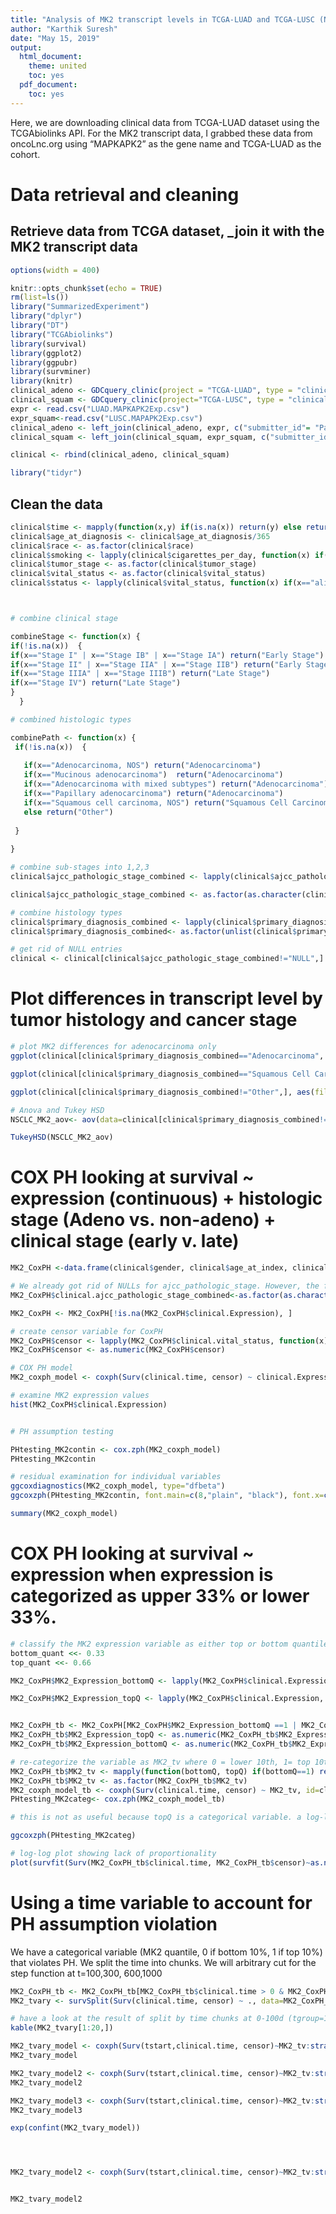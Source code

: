 ---
title: "Analysis of MK2 transcript levels in TCGA-LUAD and TCGA-LUSC (NSCLC) dataset"
author: "Karthik Suresh"
date: "May 15, 2019"
output:
  html_document:
    theme: united
    toc: yes
  pdf_document:
    toc: yes
---
Here, we are downloading clinical data from TCGA-LUAD dataset using the TCGAbiolinks API. For the MK2 transcript data, I grabbed these data from oncoLnc.org using "MAPKAPK2" as the gene name and TCGA-LUAD as the cohort. 

# Data retrieval and cleaning

## Retrieve data from TCGA dataset, _join it with the MK2 transcript data
```{r set-options, echo=FALSE, cache=FALSE}
options(width = 400)
```

```{r setup, include=TRUE}
knitr::opts_chunk$set(echo = TRUE)
rm(list=ls())
library("SummarizedExperiment")
library("dplyr")
library("DT")
library("TCGAbiolinks")
library(survival)
library(ggplot2)
library(ggpubr)
library(survminer)
library(knitr)
clinical_adeno <- GDCquery_clinic(project = "TCGA-LUAD", type = "clinical")
clinical_squam <- GDCquery_clinic(project="TCGA-LUSC", type = "clinical")
expr <- read.csv("LUAD.MAPKAPK2Exp.csv")
expr_squam<-read.csv("LUSC.MAPAPK2Exp.csv")
clinical_adeno <- left_join(clinical_adeno, expr, c("submitter_id"= "Patient"))
clinical_squam <- left_join(clinical_squam, expr_squam, c("submitter_id"="Patient"))

clinical <- rbind(clinical_adeno, clinical_squam)

library("tidyr")
```

## Clean the data

```{r}
clinical$time <- mapply(function(x,y) if(is.na(x)) return(y) else return(x), clinical$days_to_death, clinical$days_to_last_follow_up) 
clinical$age_at_diagnosis <- clinical$age_at_diagnosis/365
clinical$race <- as.factor(clinical$race)
clinical$smoking <- lapply(clinical$cigarettes_per_day, function(x) if(!is.na(x)) return(1) else return(0))
clinical$tumor_stage <- as.factor(clinical$tumor_stage)
clinical$vital_status <- as.factor(clinical$vital_status)
clinical$status <- lapply(clinical$vital_status, function(x) if(x=="alive") return(0) else return(1))



# combine clinical stage

combineStage <- function(x) {
if(!is.na(x))  {
if(x=="Stage I" | x=="Stage IB" | x=="Stage IA") return("Early Stage")
if(x=="Stage II" | x=="Stage IIA" | x=="Stage IIB") return("Early Stage")
if(x=="Stage IIIA" | x=="Stage IIIB") return("Late Stage")
if(x=="Stage IV") return("Late Stage")
}
  } 

# combined histologic types 

combinePath <- function(x) {
 if(!is.na(x))  {
   
   if(x=="Adenocarcinoma, NOS") return("Adenocarcinoma")
   if(x=="Mucinous adenocarcinoma")  return("Adenocarcinoma")
   if(x=="Adenocarcinoma with mixed subtypes") return("Adenocarcinoma")
   if(x=="Papillary adenocarcinoma") return("Adenocarcinoma")
   if(x=="Squamous cell carcinoma, NOS") return("Squamous Cell Carcinoma")
   else return("Other")
   
 }
  
}

# combine sub-stages into 1,2,3
clinical$ajcc_pathologic_stage_combined <- lapply(clinical$ajcc_pathologic_stage, combineStage)

clinical$ajcc_pathologic_stage_combined <- as.factor(as.character(clinical$ajcc_pathologic_stage_combined))

# combine histology types
clinical$primary_diagnosis_combined <- lapply(clinical$primary_diagnosis, combinePath)
clinical$primary_diagnosis_combined<- as.factor(unlist(clinical$primary_diagnosis_combined))

# get rid of NULL entries
clinical <- clinical[clinical$ajcc_pathologic_stage_combined!="NULL",]
```

# Plot differences in transcript level by tumor histology and cancer stage
```{r}
# plot MK2 differences for adenocarcinoma only
ggplot(clinical[clinical$primary_diagnosis_combined=="Adenocarcinoma", ], aes(x=ajcc_pathologic_stage_combined, y=Expression, ))+geom_boxplot()+geom_point(position=position_jitter())+stat_compare_means()+theme_bw()

ggplot(clinical[clinical$primary_diagnosis_combined=="Squamous Cell Carcinoma", ], aes(x=ajcc_pathologic_stage_combined, y=Expression, ))+geom_boxplot()+geom_point(position=position_jitter())+stat_compare_means()+theme_bw()

ggplot(clinical[clinical$primary_diagnosis_combined!="Other",], aes(fill=ajcc_pathologic_stage_combined, y=Expression, x=primary_diagnosis_combined))+geom_boxplot()+geom_point(position=position_jitterdodge())

# Anova and Tukey HSD
NSCLC_MK2_aov<- aov(data=clinical[clinical$primary_diagnosis_combined!="Other",], Expression~primary_diagnosis_combined + ajcc_pathologic_stage_combined+ajcc_pathologic_stage_combined*primary_diagnosis_combined)

TukeyHSD(NSCLC_MK2_aov)
```


# COX PH looking at survival ~ expression (continuous) + histologic stage (Adeno vs. non-adeno) + clinical stage (early v. late)

```{r}
MK2_CoxPH <-data.frame(clinical$gender, clinical$age_at_index, clinical$submitter_id, clinical$ajcc_pathologic_stage_combined, clinical$primary_diagnosis_combined, clinical$Expression, clinical$time, clinical$vital_status, clinical$age_at_diagnosis)

# We already got rid of NULLs for ajcc_pathologic_stage. However, the factor levels still list 3 levels - early, late and NULL. To re-level, convert to character, re-convert to factor, and now only 2 levels. 
MK2_CoxPH$clinical.ajcc_pathologic_stage_combined<-as.factor(as.character(MK2_CoxPH$clinical.ajcc_pathologic_stage_combined))

MK2_CoxPH <- MK2_CoxPH[!is.na(MK2_CoxPH$clinical.Expression), ]

# create censor variable for CoxPH
MK2_CoxPH$censor <- lapply(MK2_CoxPH$clinical.vital_status, function(x) if(x=="Alive") return(0) else return(1))
MK2_CoxPH$censor <- as.numeric(MK2_CoxPH$censor)

# COX PH model
MK2_coxph_model <- coxph(Surv(clinical.time, censor) ~ clinical.Expression+clinical.ajcc_pathologic_stage_combined+clinical.primary_diagnosis_combined+clinical.age_at_diagnosis, id=clinical.submitter_id, data=MK2_CoxPH)

# examine MK2 expression values 
hist(MK2_CoxPH$clinical.Expression)


# PH assumption testing

PHtesting_MK2contin <- cox.zph(MK2_coxph_model)
PHtesting_MK2contin

# residual examination for individual variables
ggcoxdiagnostics(MK2_coxph_model, type="dfbeta")
ggcoxzph(PHtesting_MK2contin, font.main=c(8,"plain", "black"), font.x=c(8, "plain", "black"), font.y=c(8, "plain", "black"), font.caption=c(8, "plain", "black"), font.tickslab=c(8, "plain", "black"))

summary(MK2_coxph_model)
```

# COX PH looking at survival ~ expression when expression is categorized as upper 33% or lower 33%. 

```{r}
# classify the MK2 expression variable as either top or bottom quantile, based on quantile definitions
bottom_quant <<- 0.33
top_quant <<- 0.66

MK2_CoxPH$MK2_Expression_bottomQ <- lapply(MK2_CoxPH$clinical.Expression, function (x) if(x < quantile(MK2_CoxPH$clinical.Expression, bottom_quant))  return(1) else return(0))

MK2_CoxPH$MK2_Expression_topQ <- lapply(MK2_CoxPH$clinical.Expression, function (x) if(x > quantile(MK2_CoxPH$clinical.Expression, top_quant))  return(1) else return(0))


MK2_CoxPH_tb <- MK2_CoxPH[MK2_CoxPH$MK2_Expression_bottomQ ==1 | MK2_CoxPH$MK2_Expression_topQ==1,]
MK2_CoxPH_tb$MK2_Expression_topQ <- as.numeric(MK2_CoxPH_tb$MK2_Expression_topQ)
MK2_CoxPH_tb$MK2_Expression_bottomQ <- as.numeric(MK2_CoxPH_tb$MK2_Expression_bottomQ)

# re-categorize the variable as MK2_tv where 0 = lower 10th, 1= top 10th
MK2_CoxPH_tb$MK2_tv <- mapply(function(bottomQ, topQ) if(bottomQ==1) return("Low") else return("High"), MK2_CoxPH_tb$MK2_Expression_bottomQ, MK2_CoxPH_tb$MK2_Expression_topQ)
MK2_CoxPH_tb$MK2_tv <- as.factor(MK2_CoxPH_tb$MK2_tv)
MK2_coxph_model_tb <- coxph(Surv(clinical.time, censor) ~ MK2_tv, id=clinical.submitter_id, data=MK2_CoxPH_tb)
PHtesting_MK2categ<- cox.zph(MK2_coxph_model_tb)

# this is not as useful because topQ is a categorical variable. a log-log plot will be more useful

ggcoxzph(PHtesting_MK2categ)

# log-log plot showing lack of proportionality
plot(survfit(Surv(MK2_CoxPH_tb$clinical.time, MK2_CoxPH_tb$censor)~as.numeric(MK2_CoxPH_tb$MK2_tv)), fun="cloglog", xlab="log(t)", ylab="log(-log(Survival))") 
```

# Using a time variable to account for PH assumption violation

We have a categorical variable (MK2 quantile, 0 if bottom 10%, 1 if top 10%) that violates PH. We split the time into chunks. We will arbitrary cut for the step function at t=100,300, 600,1000

```{r}
MK2_CoxPH_tb <- MK2_CoxPH_tb[MK2_CoxPH_tb$clinical.time > 0 & MK2_CoxPH_tb$clinical.primary_diagnosis_combined!="Other",]
MK2_tvary <- survSplit(Surv(clinical.time, censor) ~ ., data=MK2_CoxPH_tb, cut=c(365,600,1000), episode="tgroup",zero=0)

# have a look at the result of split by time chunks at 0-100d (tgroup=1), 100-300d (tgroup=2) and so on...
kable(MK2_tvary[1:20,])

MK2_tvary_model <- coxph(Surv(tstart,clinical.time, censor)~MK2_tv:strata(tgroup):strata(clinical.ajcc_pathologic_stage_combined), data=MK2_tvary[MK2_tvary$clinical.primary_diagnosis_combined!="Squamous Cell Carcinoma",])
MK2_tvary_model

MK2_tvary_model2 <- coxph(Surv(tstart,clinical.time, censor)~MK2_tv:strata(tgroup):strata(clinical.ajcc_pathologic_stage_combined), data=MK2_tvary[MK2_tvary$clinical.primary_diagnosis_combined!="Adenocarcinoma",])
MK2_tvary_model2

MK2_tvary_model3 <- coxph(Surv(tstart,clinical.time, censor)~MK2_tv:strata(tgroup):strata(clinical.ajcc_pathologic_stage_combined):strata(clinical.primary_diagnosis_combined), data=MK2_tvary)
MK2_tvary_model3

exp(confint(MK2_tvary_model))




MK2_tvary_model2 <- coxph(Surv(tstart,clinical.time, censor)~MK2_tv:strata(tgroup):strata(clinical.primary_diagnosis_combined)+clinical.ajcc_pathologic_stage_combined, data=MK2_tvary)


MK2_tvary_model2



```
